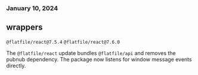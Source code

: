 ### January 10, 2024

## wrappers

`@flatfile/react@7.5.4`
`@flatfile/react@7.6.0`

The `@flatfile/react` update bundles `@flatfile/api` and removes the pubnub dependency. The package now listens for window message events directly.
